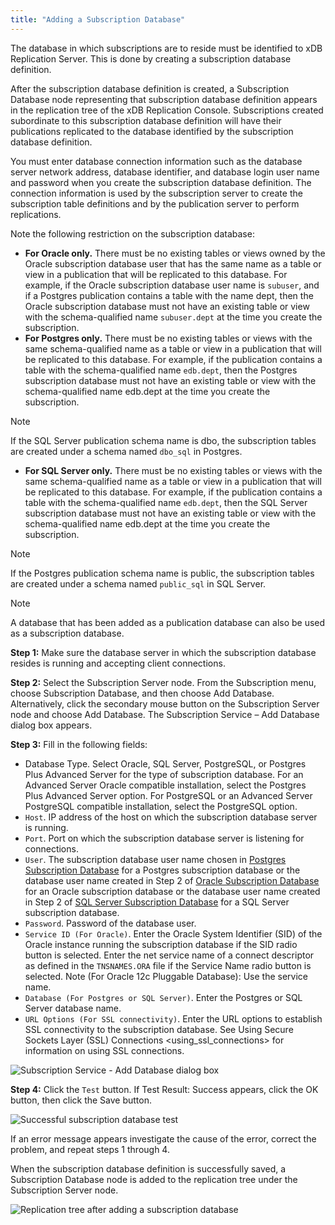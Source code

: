 ```yaml
---
title: "Adding a Subscription Database"
---
```


<div id="adding_subscription_database" class="registered_link"></div>


The database in which subscriptions are to reside must be identified to xDB Replication Server. This is done by creating a subscription database definition.

After the subscription database definition is created, a Subscription Database node representing that subscription database definition appears in the replication tree of the xDB Replication Console. Subscriptions created subordinate to this subscription database definition will have their publications replicated to the database identified by the subscription database definition.

You must enter database connection information such as the database server network address, database identifier, and database login user name and password when you create the subscription database definition. The connection information is used by the subscription server to create the subscription table definitions and by the publication server to perform replications.

Note the following restriction on the subscription database:

-   **For Oracle only.** There must be no existing tables or views owned by the Oracle subscription database user that has the same name as a table or view in a publication that will be replicated to this database. For example, if the Oracle subscription database user name is `subuser`, and if a Postgres publication contains a table with the name dept, then the Oracle subscription database must not have an existing table or view with the schema-qualified name `subuser.dept` at the time you create the subscription.
-   **For Postgres only.** There must be no existing tables or views with the same schema-qualified name as a table or view in a publication that will be replicated to this database. For example, if the publication contains a table with the schema-qualified name `edb.dept`, then the Postgres subscription database must not have an existing table or view with the schema-qualified name edb.dept at the time you create the subscription.

<div class="note">

<div class="title">

Note

</div>

If the SQL Server publication schema name is dbo, the subscription tables are created under a schema named `dbo_sql` in Postgres.

</div>

-   **For SQL Server only.** There must be no existing tables or views with the same schema-qualified name as a table or view in a publication that will be replicated to this database. For example, if the publication contains a table with the schema-qualified name `edb.dept`, then the SQL Server subscription database must not have an existing table or view with the schema-qualified name edb.dept at the time you create the subscription.

<div class="note">

<div class="title">

Note

</div>

If the Postgres publication schema name is public, the subscription tables are created under a schema named `public_sql` in SQL Server.

</div>

<div class="note">

<div class="title">

Note

</div>

A database that has been added as a publication database can also be used as a subscription database.

</div>

**Step 1:** Make sure the database server in which the subscription database resides is running and accepting client connections.

**Step 2:** Select the Subscription Server node. From the Subscription menu, choose Subscription Database, and then choose Add Database. Alternatively, click the secondary mouse button on the Subscription Server node and choose Add Database. The Subscription Service – Add Database dialog box appears.

**Step 3:** Fill in the following fields:

-   Database Type. Select Oracle, SQL Server, PostgreSQL, or Postgres Plus Advanced Server for the type of subscription database. For an Advanced Server Oracle compatible installation, select the Postgres Plus Advanced Server option. For PostgreSQL or an Advanced Server PostgreSQL compatible installation, select the PostgreSQL option.
-   `Host`. IP address of the host on which the subscription database server is running.
-   `Port`. Port on which the subscription database server is listening for connections.
-   `User`. The subscription database user name chosen in [Postgres Subscription Database](../../05_smr_operation/01_prerequisites/#postgres_sub_database) for a Postgres subscription database or the database user name created in Step 2 of [Oracle Subscription Database](../../05_smr_operation/01_prerequisites/#oracle_sub_database) for an Oracle subscription database or the database user name created in Step 2 of [SQL Server Subscription Database](../../05_smr_operation/01_prerequisites/#sql_sub_database) for a SQL Server subscription database.
-   `Password`. Password of the database user.
-   `Service ID (For Oracle)`. Enter the Oracle System Identifier (SID) of the Oracle instance running the subscription database if the SID radio button is selected. Enter the net service name of a connect descriptor as defined in the `TNSNAMES.ORA` file if the Service Name radio button is selected. Note (For Oracle 12c Pluggable Database): Use the service name.
-   `Database (For Postgres or SQL Server)`. Enter the Postgres or SQL Server database name.
-   `URL Options (For SSL connectivity)`. Enter the URL options to establish SSL connectivity to the subscription database. See <span class="title-ref">Using Secure Sockets Layer (SSL) Connections &lt;using\_ssl\_connections&gt;</span> for information on using SSL connections.

![Subscription Service - Add Database dialog box](/../../images/image81.png)

**Step 4:** Click the `Test` button. If Test Result: Success appears, click the OK button, then click the Save button.

![Successful subscription database test](/../../images/image82.png)

If an error message appears investigate the cause of the error, correct the problem, and repeat steps 1 through 4.

When the subscription database definition is successfully saved, a Subscription Database node is added to the replication tree under the Subscription Server node.

![Replication tree after adding a subscription database](/../../images/image83.png)
